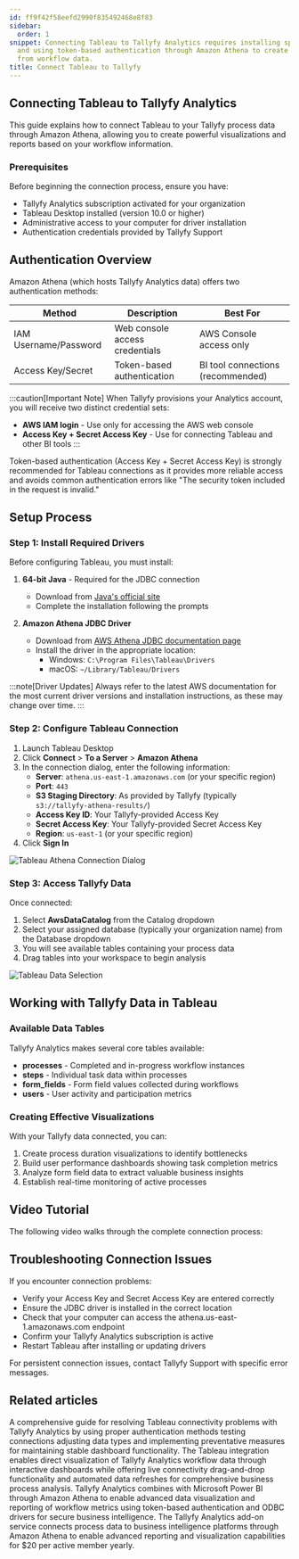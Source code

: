 ```yaml
---
id: ff9f42f58eefd2990f835492468e8f83
sidebar:
  order: 1
snippet: Connecting Tableau to Tallyfy Analytics requires installing specific drivers
  and using token-based authentication through Amazon Athena to create visualizations
  from workflow data.
title: Connect Tableau to Tallyfy
---
```


## Connecting Tableau to Tallyfy Analytics

This guide explains how to connect Tableau to your Tallyfy process data through Amazon Athena, allowing you to create powerful visualizations and reports based on your workflow information.

### Prerequisites

Before beginning the connection process, ensure you have:

- Tallyfy Analytics subscription activated for your organization
- Tableau Desktop installed (version 10.0 or higher)
- Administrative access to your computer for driver installation
- Authentication credentials provided by Tallyfy Support

## Authentication Overview

Amazon Athena (which hosts Tallyfy Analytics data) offers two authentication methods:

| Method | Description | Best For |
|--------|-------------|----------|
| IAM Username/Password | Web console access credentials | AWS Console access only |
| Access Key/Secret | Token-based authentication | BI tool connections (recommended) |

:::caution[Important Note]
When Tallyfy provisions your Analytics account, you will receive two distinct credential sets:
- **AWS IAM login** - Use only for accessing the AWS web console 
- **Access Key + Secret Access Key** - Use for connecting Tableau and other BI tools
:::

Token-based authentication (Access Key + Secret Access Key) is strongly recommended for Tableau connections as it provides more reliable access and avoids common authentication errors like "The security token included in the request is invalid."

## Setup Process

### Step 1: Install Required Drivers

Before configuring Tableau, you must install:

1. **64-bit Java** - Required for the JDBC connection
   - Download from [Java's official site](https://java.com/en/download/manual.jsp/)
   - Complete the installation following the prompts

2. **Amazon Athena JDBC Driver**
   - Download from [AWS Athena JDBC documentation page](http://docs.aws.amazon.com/athena/latest/ug/connect-with-jdbc.html/)
   - Install the driver in the appropriate location:
     - Windows: `C:\Program Files\Tableau\Drivers`
     - macOS: `~/Library/Tableau/Drivers`

:::note[Driver Updates]
Always refer to the latest AWS documentation for the most current driver versions and installation instructions, as these may change over time.
:::

### Step 2: Configure Tableau Connection

1. Launch Tableau Desktop
2. Click **Connect** > **To a Server** > **Amazon Athena**
3. In the connection dialog, enter the following information:
   - **Server**: `athena.us-east-1.amazonaws.com` (or your specific region)
   - **Port**: `443`
   - **S3 Staging Directory**: As provided by Tallyfy (typically `s3://tallyfy-athena-results/`)
   - **Access Key ID**: Your Tallyfy-provided Access Key
   - **Secret Access Key**: Your Tallyfy-provided Secret Access Key
   - **Region**: `us-east-1` (or your specific region)
4. Click **Sign In**

![Tableau Athena Connection Dialog](https://screenshots.tallyfy.com/tableau-athena-connection.png)

### Step 3: Access Tallyfy Data

Once connected:

1. Select **AwsDataCatalog** from the Catalog dropdown
2. Select your assigned database (typically your organization name) from the Database dropdown
3. You will see available tables containing your process data
4. Drag tables into your workspace to begin analysis

![Tableau Data Selection](https://screenshots.tallyfy.com/tableau-data-selection.png)

## Working with Tallyfy Data in Tableau

### Available Data Tables

Tallyfy Analytics makes several core tables available:

- **processes** - Completed and in-progress workflow instances
- **steps** - Individual task data within processes
- **form_fields** - Form field values collected during workflows
- **users** - User activity and participation metrics

### Creating Effective Visualizations

With your Tallyfy data connected, you can:

1. Create process duration visualizations to identify bottlenecks
2. Build user performance dashboards showing task completion metrics
3. Analyze form field data to extract valuable business insights
4. Establish real-time monitoring of active processes

## Video Tutorial

The following video walks through the complete connection process:

<lite-vimeo videoid="359349723"></lite-vimeo>

## Troubleshooting Connection Issues

If you encounter connection problems:

- Verify your Access Key and Secret Access Key are entered correctly
- Ensure the JDBC driver is installed in the correct location
- Check that your computer can access the athena.us-east-1.amazonaws.com endpoint
- Confirm your Tallyfy Analytics subscription is active
- Restart Tableau after installing or updating drivers

For persistent connection issues, contact Tallyfy Support with specific error messages.


## Related articles
<CardGrid>
<LinkTitleCard header="<b>Tableau > Troubleshoot issues</b>" href="/products/pro/integrations/analytics/tableau/how-to-troubleshoot-data-connection-issues-in-tallyfy/" > A comprehensive guide for resolving Tableau connectivity problems with Tallyfy Analytics by using proper authentication methods testing connections adjusting data types and implementing preventative measures for maintaining stable dashboard functionality. </LinkTitleCard>
<LinkTitleCard header="<b>Analytics > Tableau</b>" href="/products/pro/integrations/analytics/tableau/" > The Tableau integration enables direct visualization of Tallyfy Analytics workflow data through interactive dashboards while offering live connectivity drag-and-drop functionality and automated data refreshes for comprehensive business process analysis. </LinkTitleCard>
<LinkTitleCard header="<b>Powerbi > Connect PowerBI</b>" href="/products/pro/integrations/analytics/powerbi/how-to-analyze-tallyfy-workflows-with-power-bi/" > Tallyfy Analytics combines with Microsoft Power BI through Amazon Athena to enable advanced data visualization and reporting of workflow metrics using token-based authentication and ODBC drivers for secure business intelligence. </LinkTitleCard>
<LinkTitleCard header="<b>Integrations > Tallyfy Analytics</b>" href="/products/pro/integrations/analytics/" > The Tallyfy Analytics add-on service connects process data to business intelligence platforms through Amazon Athena to enable advanced reporting and visualization capabilities for $20 per active member yearly. </LinkTitleCard>
</CardGrid>